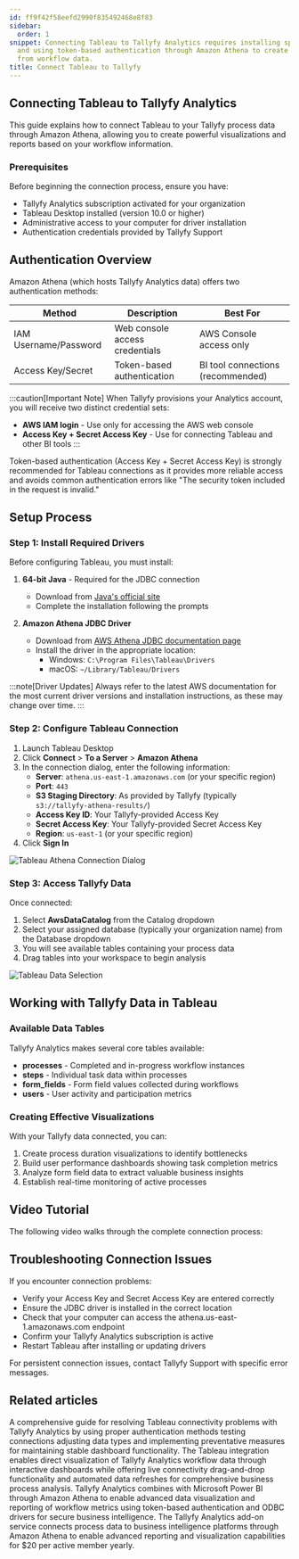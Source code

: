 ```yaml
---
id: ff9f42f58eefd2990f835492468e8f83
sidebar:
  order: 1
snippet: Connecting Tableau to Tallyfy Analytics requires installing specific drivers
  and using token-based authentication through Amazon Athena to create visualizations
  from workflow data.
title: Connect Tableau to Tallyfy
---
```


## Connecting Tableau to Tallyfy Analytics

This guide explains how to connect Tableau to your Tallyfy process data through Amazon Athena, allowing you to create powerful visualizations and reports based on your workflow information.

### Prerequisites

Before beginning the connection process, ensure you have:

- Tallyfy Analytics subscription activated for your organization
- Tableau Desktop installed (version 10.0 or higher)
- Administrative access to your computer for driver installation
- Authentication credentials provided by Tallyfy Support

## Authentication Overview

Amazon Athena (which hosts Tallyfy Analytics data) offers two authentication methods:

| Method | Description | Best For |
|--------|-------------|----------|
| IAM Username/Password | Web console access credentials | AWS Console access only |
| Access Key/Secret | Token-based authentication | BI tool connections (recommended) |

:::caution[Important Note]
When Tallyfy provisions your Analytics account, you will receive two distinct credential sets:
- **AWS IAM login** - Use only for accessing the AWS web console 
- **Access Key + Secret Access Key** - Use for connecting Tableau and other BI tools
:::

Token-based authentication (Access Key + Secret Access Key) is strongly recommended for Tableau connections as it provides more reliable access and avoids common authentication errors like "The security token included in the request is invalid."

## Setup Process

### Step 1: Install Required Drivers

Before configuring Tableau, you must install:

1. **64-bit Java** - Required for the JDBC connection
   - Download from [Java's official site](https://java.com/en/download/manual.jsp/)
   - Complete the installation following the prompts

2. **Amazon Athena JDBC Driver**
   - Download from [AWS Athena JDBC documentation page](http://docs.aws.amazon.com/athena/latest/ug/connect-with-jdbc.html/)
   - Install the driver in the appropriate location:
     - Windows: `C:\Program Files\Tableau\Drivers`
     - macOS: `~/Library/Tableau/Drivers`

:::note[Driver Updates]
Always refer to the latest AWS documentation for the most current driver versions and installation instructions, as these may change over time.
:::

### Step 2: Configure Tableau Connection

1. Launch Tableau Desktop
2. Click **Connect** > **To a Server** > **Amazon Athena**
3. In the connection dialog, enter the following information:
   - **Server**: `athena.us-east-1.amazonaws.com` (or your specific region)
   - **Port**: `443`
   - **S3 Staging Directory**: As provided by Tallyfy (typically `s3://tallyfy-athena-results/`)
   - **Access Key ID**: Your Tallyfy-provided Access Key
   - **Secret Access Key**: Your Tallyfy-provided Secret Access Key
   - **Region**: `us-east-1` (or your specific region)
4. Click **Sign In**

![Tableau Athena Connection Dialog](https://screenshots.tallyfy.com/tableau-athena-connection.png)

### Step 3: Access Tallyfy Data

Once connected:

1. Select **AwsDataCatalog** from the Catalog dropdown
2. Select your assigned database (typically your organization name) from the Database dropdown
3. You will see available tables containing your process data
4. Drag tables into your workspace to begin analysis

![Tableau Data Selection](https://screenshots.tallyfy.com/tableau-data-selection.png)

## Working with Tallyfy Data in Tableau

### Available Data Tables

Tallyfy Analytics makes several core tables available:

- **processes** - Completed and in-progress workflow instances
- **steps** - Individual task data within processes
- **form_fields** - Form field values collected during workflows
- **users** - User activity and participation metrics

### Creating Effective Visualizations

With your Tallyfy data connected, you can:

1. Create process duration visualizations to identify bottlenecks
2. Build user performance dashboards showing task completion metrics
3. Analyze form field data to extract valuable business insights
4. Establish real-time monitoring of active processes

## Video Tutorial

The following video walks through the complete connection process:

<lite-vimeo videoid="359349723"></lite-vimeo>

## Troubleshooting Connection Issues

If you encounter connection problems:

- Verify your Access Key and Secret Access Key are entered correctly
- Ensure the JDBC driver is installed in the correct location
- Check that your computer can access the athena.us-east-1.amazonaws.com endpoint
- Confirm your Tallyfy Analytics subscription is active
- Restart Tableau after installing or updating drivers

For persistent connection issues, contact Tallyfy Support with specific error messages.


## Related articles
<CardGrid>
<LinkTitleCard header="<b>Tableau > Troubleshoot issues</b>" href="/products/pro/integrations/analytics/tableau/how-to-troubleshoot-data-connection-issues-in-tallyfy/" > A comprehensive guide for resolving Tableau connectivity problems with Tallyfy Analytics by using proper authentication methods testing connections adjusting data types and implementing preventative measures for maintaining stable dashboard functionality. </LinkTitleCard>
<LinkTitleCard header="<b>Analytics > Tableau</b>" href="/products/pro/integrations/analytics/tableau/" > The Tableau integration enables direct visualization of Tallyfy Analytics workflow data through interactive dashboards while offering live connectivity drag-and-drop functionality and automated data refreshes for comprehensive business process analysis. </LinkTitleCard>
<LinkTitleCard header="<b>Powerbi > Connect PowerBI</b>" href="/products/pro/integrations/analytics/powerbi/how-to-analyze-tallyfy-workflows-with-power-bi/" > Tallyfy Analytics combines with Microsoft Power BI through Amazon Athena to enable advanced data visualization and reporting of workflow metrics using token-based authentication and ODBC drivers for secure business intelligence. </LinkTitleCard>
<LinkTitleCard header="<b>Integrations > Tallyfy Analytics</b>" href="/products/pro/integrations/analytics/" > The Tallyfy Analytics add-on service connects process data to business intelligence platforms through Amazon Athena to enable advanced reporting and visualization capabilities for $20 per active member yearly. </LinkTitleCard>
</CardGrid>